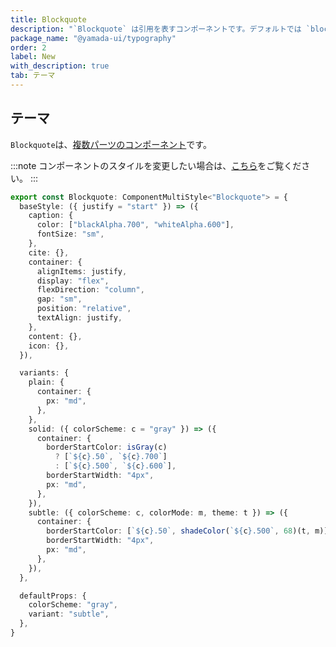 ```yaml
---
title: Blockquote
description: "`Blockquote` は引用を表すコンポーネントです。デフォルトでは `blockquote` 要素をレンダリングします。"
package_name: "@yamada-ui/typography"
order: 2
label: New
with_description: true
tab: テーマ
---
```


## テーマ

`Blockquote`は、[複数パーツのコンポーネント](/styled-system/theming/component-styles#複数パーツのコンポーネント)です。

:::note
コンポーネントのスタイルを変更したい場合は、[こちら](/styled-system/theming/customize-theme#コンポーネントのスタイルを変更する)をご覧ください。
:::

```ts
export const Blockquote: ComponentMultiStyle<"Blockquote"> = {
  baseStyle: ({ justify = "start" }) => ({
    caption: {
      color: ["blackAlpha.700", "whiteAlpha.600"],
      fontSize: "sm",
    },
    cite: {},
    container: {
      alignItems: justify,
      display: "flex",
      flexDirection: "column",
      gap: "sm",
      position: "relative",
      textAlign: justify,
    },
    content: {},
    icon: {},
  }),

  variants: {
    plain: {
      container: {
        px: "md",
      },
    },
    solid: ({ colorScheme: c = "gray" }) => ({
      container: {
        borderStartColor: isGray(c)
          ? [`${c}.50`, `${c}.700`]
          : [`${c}.500`, `${c}.600`],
        borderStartWidth: "4px",
        px: "md",
      },
    }),
    subtle: ({ colorScheme: c, colorMode: m, theme: t }) => ({
      container: {
        borderStartColor: [`${c}.50`, shadeColor(`${c}.500`, 68)(t, m)],
        borderStartWidth: "4px",
        px: "md",
      },
    }),
  },

  defaultProps: {
    colorScheme: "gray",
    variant: "subtle",
  },
}
```
